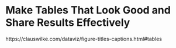 # Make Tables That Look Good and Share Results Effectively 

https://clauswilke.com/dataviz/figure-titles-captions.html#tables
